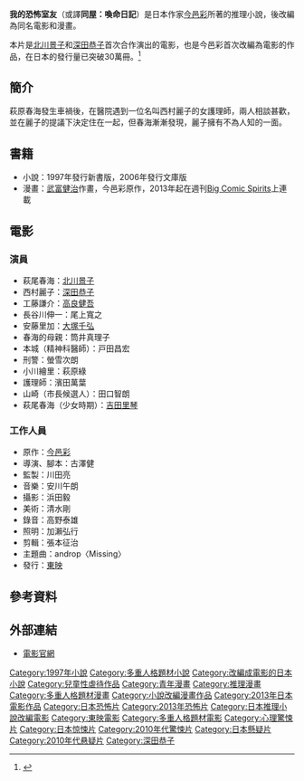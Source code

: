{{Infobox Book 
| name                 = 我的恐怖室友
| image                = 
| image_caption        = 
| author               = 今邑彩
| title_orig           = {{lang|ja|ルームメイト}}
| translator           = {{flagicon|TWN}} 王蘊潔
| illustrator          =
| cover_artist         = 
| country              = {{flagicon|JPN}} 日本
| language             = 日文
| series               = 
| subject              = 驚悚小說
| genre                = 平裝書
| publisher            = {{flagicon|JPN}} 中央公論社C・NOVELS（平裝版） <br />{{flagicon|JPN}} 中公文庫（文庫版） <br />{{flagicon|TWN}} [[皇冠文化|皇冠文化]]（台灣中文版）
| release_date         = {{flagicon|JPN}} 1997年8月15日（平裝版）<br />{{flagicon|JPN}} 2006年4月25日（文庫版）<br />{{flagicon|TWN}} 2014年6月9日（台灣中文版）
| chinese_release_date = 
| media_type           = 紙本
| pages                = {{flagicon|JPN}} 277頁（平裝版）<br />{{flagicon|JPN}} 400頁（平裝版）<br />{{flagicon|TWN}} 272頁（台灣中文版）
| size_weight          =
| format               =
| isbn                 = {{flagicon|JPN}} ISBN 9784125004877（平裝版）<br />{{flagicon|JPN}} ISBN ISBN 9784122046795（文庫版）<br />{{flagicon|TWN}} ISBN 9789573330868（台灣中文版）
| oclc                 = 
| preceded_by          = 
| followed_by          = 
}}

{{noteTA
|T=zh-hk:同屋：喚命日記;zh-tw:我的恐怖室友;
}}
'''我的恐怖室友'''（或譯'''同屋：喚命日記'''）是日本作家[[今邑彩|今邑彩]]所著的推理小說，後改編為同名電影和漫畫。

本片是[[北川景子|北川景子]]和[[深田恭子|深田恭子]]首次合作演出的電影，也是今邑彩首次改編為電影的作品，在日本的發行量已突破30萬冊。<ref>{{cite web|url=http://beesfactory.pixnet.net/blog/post/31906044-%E3%80%90%E6%88%91%E7%9A%84%E6%81%90%E6%80%96%E5%AE%A4%E5%8F%8B%E3%80%91%E5%8E%9F%E8%91%97%E4%BD%9C%E8%80%85%E4%BB%8B%E7%B4%B9%EF%BC%9A%E4%BB%8A%E9%82%91%E5%BD%A9|title=【我的恐怖室友】原著作者介紹：今邑彩|publisher=蜜蜂工房|accessdate=2014年3月23日|archive-date=2019年12月19日|archive-url=https://web.archive.org/web/20191219214842/https://beesfactory.pixnet.net/blog/post/31906044-%e3%80%90%e6%88%91%e7%9a%84%e6%81%90%e6%80%96%e5%ae%a4%e5%8f%8b%e3%80%91%e5%8e%9f%e8%91%97%e4%bd%9c%e8%80%85%e4%bb%8b%e7%b4%b9%ef%bc%9a%e4%bb%8a%e9%82%91%e5%bd%a9|dead-url=no}}</ref>

==簡介==
萩原春海發生車禍後，在醫院遇到一位名叫西村麗子的女護理師，兩人相談甚歡，並在麗子的提議下決定住在一起，但春海漸漸發現，麗子擁有不為人知的一面。

==書籍==
*小說：1997年發行新書版，2006年發行文庫版
*漫畫：[[武富健治|武富健治]]作畫，今邑彩原作，2013年起在週刊[[Big_Comic_Spirits|Big Comic Spirits]]上連載

==電影==
{{Infobox film
| name           = 我的恐怖室友<br/>同屋：喚命日記
| original_name  = {{lang|ja|ルームメイト}}
| image          = 
| alt            =
| caption        = 
| director       = 古澤健
| producer       = 
| writer         = 
| starring       = [[北川景子|北川景子]]<br/>[[深田恭子|深田恭子]]
| music          = 安川午朗
| cinematography = 
| editing        = 
| studio         = 
| distributor    = [[東映|東映]]<br/>采昌國際<br/>新映影片
| released       = {{Flagicon|JPN}}2013年11月9日<br>{{Flagicon|TWN}}2014年1月10日<ref>{{cite web|url=https://tw.movies.yahoo.com/movieinfo_main.html/id=5076|title=我的恐怖室友|publisher=Yahoo!奇摩電影|accessdate=2014年3月23日|archive-date=2016年3月6日|archive-url=https://web.archive.org/web/20160306064747/https://tw.movies.yahoo.com/movieinfo_main.html/id=5076|dead-url=no}}</ref><br>{{Flagicon|HKG}}2014年2月20日<ref>{{cite web|url=https://hk.movies.yahoo.net/movie/details/22342-%E5%90%8C%E5%B1%8B%EF%BC%9A%E5%96%9A%E5%91%BD%E6%97%A5%E8%A8%98|title=同屋：喚命日記|publisher=雅虎香港|accessdate=2014年3月23日|archive-date=2014年3月23日|archive-url=https://web.archive.org/web/20140323104707/https://hk.movies.yahoo.net/movie/details/22342-%E5%90%8C%E5%B1%8B%EF%BC%9A%E5%96%9A%E5%91%BD%E6%97%A5%E8%A8%98|dead-url=no}}</ref>
| runtime        = 110分
| country        = 日本
| language       = [[日語|日語]]
| budget         =
| gross          =
| preceded_by    = 
| followed_by    = 
| cn_name        = 
| hk_name        = 同屋：喚命日記
| mo_name        = 
| tw_name        = 我的恐怖室友
}}

===演員===
* 萩尾春海：[[北川景子|北川景子]] 
* 西村麗子：[[深田恭子|深田恭子]]
* 工藤謙介：[[高良健吾|高良健吾]] 
* 長谷川伸一：尾上寬之
* 安藤里加：[[大塚千弘|大塚千弘]] 
* 春海的母親：筒井真理子
* 本城（精神科醫師）：戸田昌宏
* 刑警：螢雪次朗
* 小川繪里：萩原綠
* 護理師：濱田萬葉
* 山崎（市長候選人）：田口智朗
* 萩尾春海（少女時期）：[[吉田里琴|吉田里琴]]

===工作人員===
* 原作：[[今邑彩|今邑彩]]
* 導演、腳本：古澤健
* 監製：川田亮
* 音樂：安川午朗
* 攝影：浜田毅
* 美術：清水剛
* 錄音：高野泰雄
* 照明：加瀨弘行
* 剪輯：張本征治
* 主題曲：androp〈Missing〉
* 發行：[[東映|東映]]

==參考資料==
{{Reflist}}

==外部連結==
*[https://web.archive.org/web/20130903030145/http://www.roommate2013.com/ 電影官網]{{ja}}

{{DEFAULTSORT:Roomate}}
[[Category:1997年小說|Category:1997年小說]]
[[Category:多重人格題材小說|Category:多重人格題材小說]]
[[Category:改編成電影的日本小說|Category:改編成電影的日本小說]]
[[Category:兒童性虐待作品|Category:兒童性虐待作品]]
[[Category:青年漫畫|Category:青年漫畫]]
[[Category:推理漫畫|Category:推理漫畫]]

[[Category:多重人格題材漫畫|Category:多重人格題材漫畫]]

[[Category:小說改編漫畫作品|Category:小說改編漫畫作品]]
[[Category:2013年日本電影作品|Category:2013年日本電影作品]]
[[Category:日本恐怖片|Category:日本恐怖片]]
[[Category:2013年恐怖片|Category:2013年恐怖片]]
[[Category:日本推理小說改編電影|Category:日本推理小說改編電影]]
[[Category:東映電影|Category:東映電影]]
[[Category:多重人格題材電影|Category:多重人格題材電影]]
[[Category:心理驚悚片|Category:心理驚悚片]]
[[Category:日本惊悚片|Category:日本惊悚片]]
[[Category:2010年代驚悚片|Category:2010年代驚悚片]]
[[Category:日本懸疑片|Category:日本懸疑片]]
[[Category:2010年代悬疑片|Category:2010年代悬疑片]]
[[Category:深田恭子|Category:深田恭子]]